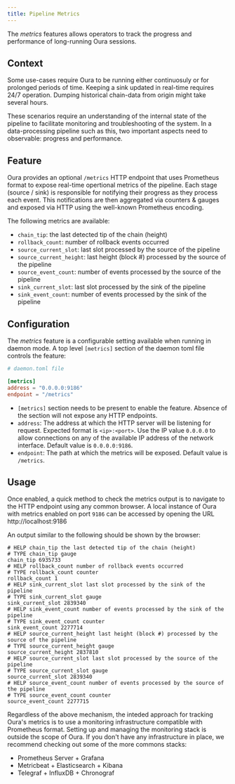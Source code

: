 ```yaml
---
title: Pipeline Metrics
---
```


The _metrics_ features allows operators to track the progress and performance of long-running Oura sessions.

## Context

Some use-cases require Oura to be running either continuosuly or for prolonged periods of time. Keeping a sink updated in real-time requires 24/7 operation. Dumping historical chain-data from origin might take several hours.

These scenarios require an understanding of the internal state of the pipeline to facilitate monitoring and troubleshooting of the system. In a data-processing pipeline such as this, two important aspects need to observable: progress and performance.

## Feature

Oura provides an optional `/metrics` HTTP endpoint that uses Prometheus format to expose real-time opertional metrics of the pipeline. Each stage (source / sink) is responsible for notifying their progress as they process each event. This notifications are then aggregated via counters & gauges and exposed via HTTP using the well-known Prometheus encoding.

The following metrics are available:

- `chain_tip`: the last detected tip of the chain (height)
- `rollback_count`: number of rollback events occurred
- `source_current_slot`: last slot processed by the source of the pipeline
- `source_current_height`: last height (block #) processed by the source of the pipeline
- `source_event_count`: number of events processed by the source of the pipeline
- `sink_current_slot`: last slot processed by the sink of the pipeline
- `sink_event_count`: number of events processed by the sink of the pipeline

## Configuration

The _metrics_ feature is a configurable setting available when running in daemon mode. A top level `[metrics]` section of the daemon toml file controls the feature:

```toml
# daemon.toml file

[metrics]
address = "0.0.0.0:9186"
endpoint = "/metrics"
```

- `[metrics]` section needs to be present to enable the feature. Absence of the section will not expose any HTTP endpoints.
- `address`: The address at which the HTTP server will be listening for request. Expected format is `<ip>:<port>`. Use the IP value `0.0.0.0` to allow connections on any of the available IP address of the network interface. Default value is `0.0.0.0:9186`.
- `endpoint`: The path at which the metrics will be exposed. Default value is `/metrics`.

## Usage

Once enabled, a quick method to check the metrics output is to navigate to the HTTP endpoint using any common browser. A local instance of Oura with metrics enabled on port `9186` can be accessed by opening the URL http://localhost:9186

An output similar to the following should be shown by the browser:

```
# HELP chain_tip the last detected tip of the chain (height)
# TYPE chain_tip gauge
chain_tip 6935733
# HELP rollback_count number of rollback events occurred
# TYPE rollback_count counter
rollback_count 1
# HELP sink_current_slot last slot processed by the sink of the pipeline
# TYPE sink_current_slot gauge
sink_current_slot 2839340
# HELP sink_event_count number of events processed by the sink of the pipeline
# TYPE sink_event_count counter
sink_event_count 2277714
# HELP source_current_height last height (block #) processed by the source of the pipeline
# TYPE source_current_height gauge
source_current_height 2837810
# HELP source_current_slot last slot processed by the source of the pipeline
# TYPE source_current_slot gauge
source_current_slot 2839340
# HELP source_event_count number of events processed by the source of the pipeline
# TYPE source_event_count counter
source_event_count 2277715
```

Regardless of the above mechanism, the inteded approach for tracking Oura's metrics is to use a monitoring infrastructure compatible with Prometheus format. Setting up and managing the monitoring stack is outside the scope of Oura. If you don't have any infrastructure in place, we recommend checking out some of the more commons stacks:

- Prometheus Server + Grafana
- Metricbeat + Elasticsearch + Kibana
- Telegraf + InfluxDB + Chronograf

